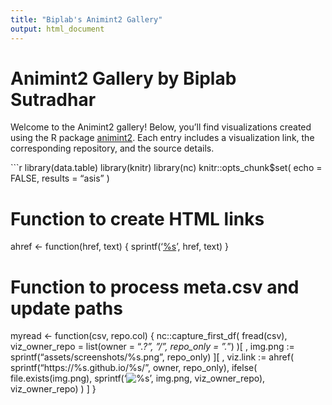 ```yaml
---
title: "Biplab's Animint2 Gallery"
output: html_document
---
```


# Animint2 Gallery by Biplab Sutradhar

Welcome to the Animint2 gallery! Below, you'll find visualizations created using the R package [animint2](https://github.com/animint/animint2). Each entry includes a visualization link, the corresponding repository, and the source details.

```r
library(data.table)
library(knitr)
library(nc)
knitr::opts_chunk$set(
  echo = FALSE,
  results = "asis"
)

# Function to create HTML links
ahref <- function(href, text) {
  sprintf('<a href="%s">%s</a>', href, text)
}

# Function to process meta.csv and update paths
myread <- function(csv, repo.col) {
  nc::capture_first_df(
    fread(csv),
    viz_owner_repo = list(owner = ".*?", "/", repo_only = ".*")
  )[
    , img.png := sprintf("assets/screenshots/%s.png", repo_only)
  ][
    , viz.link := ahref(
      sprintf("https://%s.github.io/%s/", owner, repo_only),
      ifelse(
        file.exists(img.png),
        sprintf('<img src="%s" alt="%s" />', img.png, viz_owner_repo),
        viz_owner_repo)
    )
  ]
}
